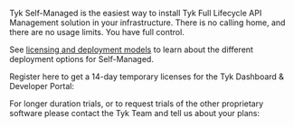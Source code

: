 ---
---

Tyk Self-Managed is the easiest way to install Tyk Full Lifecycle API Management solution in your infrastructure. There is no calling home, and there are no usage limits. You have full control. 

See [licensing and deployment models](/tyk-on-premises/licensing) to learn about the different deployment options for Self-Managed.

Register here to get a 14-day temporary licenses for the Tyk Dashboard & Developer Portal:

<ButtonLeft href="https://tyk.io/sign-up/" color="green" content="Free trial" />

For longer duration trials, or to request trials of the other proprietary software please contact the Tyk Team and tell us about your plans:

<ButtonLeft href="https://tyk.io/contact/" color="green" content="Contact us" />
